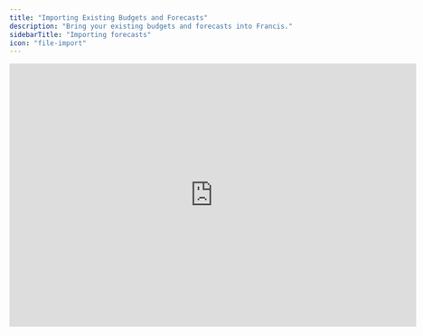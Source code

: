 ```yaml
---
title: "Importing Existing Budgets and Forecasts"
description: "Bring your existing budgets and forecasts into Francis."
sidebarTitle: "Importing forecasts"
icon: "file-import"
---
```


<iframe width="720" height="466" src="https://www.loom.com/embed/84e10f669d254b48b5ff046f7b1246fe?sid=1132b3e9-fa47-40b8-be37-0ab3385b5561" frameborder="0" webkitallowfullscreen mozallowfullscreen allowfullscreen />

## Overview

Francis doesn’t currently support CSV uploads for importing budgets directly from Excel or Google Sheets. However, you can still bring your existing forecasts into Francis by either replicating the logic of your original model or pasting the forecast figures directly as hardcoded values. This guide outlines both approaches and helps you decide which one fits best.

<Tip>
  In Francis, there’s no technical distinction between budgets and forecasts. Any forecast that begins in the first month of your fiscal year functions as your start-of-year budget.
</Tip>

## Basics

### Template vs. blank model

Before you import your existing forecast, decide whether to start with one of Francis’ templates or build your model from scratch. We highly recommend starting with a template, because:

* **Proven structure**: Templates ensure that your financial statements are correctly linked.

* **Easy customization**: Add rows, groups, or sections to adapt the template to your unique needs.

Starting from scratch is an option if you know your existing financial model diverges significantly from standard practices, such as having a highly specialized revenue forecast. Unless your model is very different from typical three-statement structures, we encourage using one of our existing templates as a solid foundation.

### Importing budgets and forecasts

If you already have a forecast in Excel or Google Sheets, you can import it into Francis in two ways: recreating your existing logic or pasting hardcoded values. Each approach has its pros and cons.

#### Recreating existing logic

Our recommended method is to recreate the logic behind your financial model within Francis. By defining the relationships between assumptions that drive your P\&L, balance sheet, and cash flow, you can take advantage of Francis’ built-in features for rolling forecasts, variance analysis, and more. Although this process may require additional effort, the result is a dynamic model that automatically updates when you change underlying assumptions.

#### Hardcoded forecast values

The alternative is to copy and paste your forecasts into Francis as static (hardcoded) numbers. This option is faster – especially if you want a quick proof of concept or plan to reevaluate your forecasting logic soon – but it won’t enable rolling forecasts and other built-in features.

Your imported forecast remains “fixed”, meaning changes to assumptions in other parts of the model won’t flow through to your final numbers. Because of these limitations, we recommend using this approach only as a temporary or exploratory solution.
